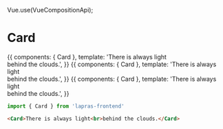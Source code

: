 Vue.use(VueCompositionApi);


<Meta title="Card" component={Card} />

# Card

<Preview>
  <Story name="skin: default">
    {{
      components: { Card },
      template: '<Card>There is always light<br>behind the clouds.</Card>',
    }}
  </Story>
  <Story name="skin: background">
    {{
      components: { Card },
      template: '<Card skin="background">There is always light<br>behind the clouds.</Card>',
    }}
  </Story>
  <Story name="skin: background line">
    {{
      components: { Card },
      template: '<Card skin="background-line">There is always light<br>behind the clouds.</Card>',
    }}
  </Story>
</Preview>

<Props of={Card} />

```typescript
import { Card } from 'lapras-frontend'
```

```html
<Card>There is always light<br>behind the clouds.</Card>
```

